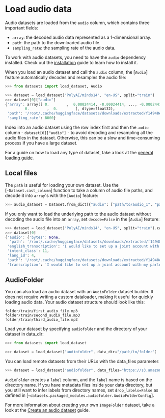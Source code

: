 # Load audio data

Audio datasets are loaded from the `audio` column, which contains three important fields:

* `array`: the decoded audio data represented as a 1-dimensional array.
* `path`: the path to the downloaded audio file.
* `sampling_rate`: the sampling rate of the audio data.

<Tip>

To work with audio datasets, you need to have the `audio` dependency installed. Check out the [installation](./installation#audio) guide to learn how to install it.

</Tip>

When you load an audio dataset and call the `audio` column, the [`Audio`] feature automatically decodes and resamples the audio file:

```py
>>> from datasets import load_dataset, Audio

>>> dataset = load_dataset("PolyAI/minds14", "en-US", split="train")
>>> dataset[0]["audio"]
{'array': array([ 0.        ,  0.00024414, -0.00024414, ..., -0.00024414,
         0.        ,  0.        ], dtype=float32),
 'path': '/root/.cache/huggingface/datasets/downloads/extracted/f14948e0e84be638dd7943ac36518a4cf3324e8b7aa331c5ab11541518e9368c/en-US~JOINT_ACCOUNT/602ba55abb1e6d0fbce92065.wav',
 'sampling_rate': 8000}
```

<Tip warning={true}>

Index into an audio dataset using the row index first and then the `audio` column - `dataset[0]["audio"]` - to avoid decoding and resampling all the audio files in the dataset. Otherwise, this can be a slow and time-consuming process if you have a large dataset.

</Tip>

For a guide on how to load any type of dataset, take a look at the <a class="underline decoration-sky-400 decoration-2 font-semibold" href="./loading">general loading guide</a>.

## Local files

The `path` is useful for loading your own dataset. Use the [`~Dataset.cast_column`] function to take a column of audio file paths, and decode it into `array`'s with the [`Audio`] feature:

```py
>>> audio_dataset = Dataset.from_dict({"audio": ["path/to/audio_1", "path/to/audio_2", ..., "path/to/audio_n"]}).cast_column("audio", Audio())
```

If you only want to load the underlying path to the audio dataset without decoding the audio file into an `array`, set `decode=False` in the [`Audio`] feature:

```py
>>> dataset = load_dataset("PolyAI/minds14", "en-US", split="train").cast_column("audio", Audio(decode=False))
>>> dataset[0]
{'audio': {'bytes': None,
  'path': '/root/.cache/huggingface/datasets/downloads/extracted/f14948e0e84be638dd7943ac36518a4cf3324e8b7aa331c5ab11541518e9368c/en-US~JOINT_ACCOUNT/602ba55abb1e6d0fbce92065.wav'},
 'english_transcription': 'I would like to set up a joint account with my partner',
 'intent_class': 11,
 'lang_id': 4,
 'path': '/root/.cache/huggingface/datasets/downloads/extracted/f14948e0e84be638dd7943ac36518a4cf3324e8b7aa331c5ab11541518e9368c/en-US~JOINT_ACCOUNT/602ba55abb1e6d0fbce92065.wav',
 'transcription': 'I would like to set up a joint account with my partner'}
```

## AudioFolder

You can also load an audio dataset with an `AudioFolder` dataset builder. It does not require writing a custom dataloader, making it useful for quickly loading audio data. Your audio dataset structure should look like this:

```
folder/train/first_audio_file.mp3
folder/train/second_audio_file.mp3
folder/train/third_audio_file.mp3
```

Load your dataset by specifying `audiofolder` and the directory of your dataset in data_dir:

```py
>>> from datasets import load_dataset

>>> dataset = load_dataset("audiofolder", data_dir="/path/to/folder")
```

You can load remote datasets from their URLs with the data_files parameter:

```py
>>> dataset = load_dataset("audiofolder", data_files="https://s3.amazonaws.com/datasets.huggingface.co/SpeechCommands/v0.01/v0.01_test.tar.gz")
```

`AudioFolder` creates a `label` column, and the `label` name is based on the directory name. If you have metadata files inside your data directory, but you still want to infer labels from directory names, set `drop_labels=False` as defined in [`~datasets.packaged_modules.audiofolder.AudioFolderConfig`].

<Tip>

For more information about creating your own `ImageFolder` dataset, take a look at the [Create an audio dataset](./audio_dataset_script) guide.

</Tip>
